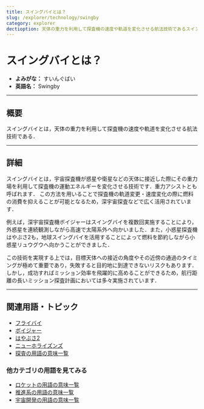 ```yaml
---
title: スイングバイとは？
slug: /explorer/technology/swingby
category: explorer
dectioption: 天体の重力を利用して探査機の速度や軌道を変化させる航法技術であるスイングバイの意味・定義・内容について解説します．
---
```



<Head>
  <script type="application/ld+json">
    {`{
      "@context": "https://schema.org",
      "@type": "DefinedTerm",
      "name": "スイングバイ",
      "inDefinedTermSet": "https://space-dev-terms.pages.dev",
      "termCode": "explorer/technology/swingby",
      "description": "天体の重力を利用して探査機の速度や軌道を変化させる航法技術であるスイングバイの意味・定義・内容について解説します．",
      "url": "https://space-dev-terms.pages.dev/docs/explorer/technology/swingby"
    }`}
  </script>
</Head>

# スイングバイとは？

- **よみがな：** すいんぐばい  
- **英語名：** Swingby  

---

## 概要

スイングバイとは，天体の重力を利用して探査機の速度や軌道を変化させる航法技術である．

---

## 詳細

スイングバイとは，宇宙探査機が惑星や衛星などの天体に接近した際にその重力場を利用して探査機の運動エネルギーを変化させる技術です．重力アシストとも呼ばれます．
この方法を用いることで探査機の軌道変更・速度変化の際に燃料の消費を抑えることが可能となるため，深宇宙探査などで広く活用されています．

例えば，深宇宙探査機ボイジャーはスイングバイを複数回実施することにより，外惑星を連続観測しながら高速で太陽系外へ向かいました．また，小惑星探査機はやぶさ2も，地球スイングバイを活用することによって燃料を節約しながら小惑星リュウグウへ向かうことができました．

この技術を実現する上では，目標天体への接近の角度やその近傍の通過のタイミングが極めて重要であり，失敗すると目的地に到達できないリスクもあります．しかし，成功すればミッション効率を飛躍的に高めることができるため，航行距離の長いミッション探査計画においては多々実施されています．

---

## 関連用語・トピック

- [フライバイ](/docs/explorer/technology/flyby)
- [ボイジャー](/docs/explorer/mission/voyager)
- [はやぶさ2](/docs/explorer/mission/hayabusa2)
- [ニューホライズンズ](/docs/explorer/mission/new-horizons)
- [探査の用語の意味一覧](/docs/category/explorer)

### 他カテゴリの用語を見てみる
- [ロケットの用語の意味一覧](/docs/category/rocket)
- [推進系の用語の意味一覧](/docs/category/propulsion)
- [宇宙開発の用語の意味一覧](/docs/category/glossary)
